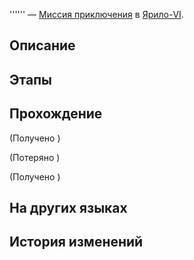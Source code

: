 {{Дополнить|Диалоги.}}
{{Миссия Инфобокс
|id              = 4040117
|Название        = 
|Изображение     = Миссия Освоения .png
|Тип             = Миссия приключения
|События         = 
|Глава           = 
|Условия         = Завершена [[Миссия Освоения]] ''[[Мы не умеем прощаться]]''
|Персонажи       = Голос великой рудной жилы; Насмешка великой рудной жилы; Первопроходец
|СтартЛокация    = [[Ярило-VI]] — [[Камнеград]]
|Локации         = Камнеград
|Предыдущая      = 
|Следующая       = 
|Награды         = 
}}
'''''' — [[Миссия приключения]] в [[Ярило-VI]].

==Описание==
{{Описание|<!--официальное описание из Перекрёстка судеб-->}}

==Этапы==


==Прохождение==
{{Дополнить}}


;(Получено {{Item|Кирка с тепловым приводом (80% прочности)|20|x=1|text=Кирка с тепловым приводом (80% прочности)}})

;(Потеряно {{Item|Кирка с тепловым приводом (80% прочности)|20|x=1|text=Кирка с тепловым приводом (80% прочности)}})

;(Получено {{Item|Кирка с тепловым приводом (60% прочности)|20|x=1|text=Кирка с тепловым приводом (60% прочности)}})
{{Диалог Конец}}

==На других языках==
{{На других языках
|en   = 
|zhs  = 
|zht  = 
|ja   = 
|ko   = 
|es   = 
|fr   = 
|ru   = 
|th   = 
|vi   = 
|de   = 
|id   = 
|pt   = 
}}

==История изменений==
{{История изменений|2.7}}
